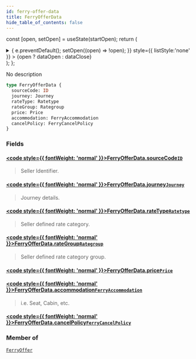 ```yaml
---
id: ferry-offer-data
title: FerryOfferData
hide_table_of_contents: false
---
```






const [open, setOpen] = useState(startOpen);
return (
<details {...(open ? { open: true } : {})} className="details" style={{ border:'none', boxShadow:'none', background:'var(--ifm-background-color)' }}>
<summary
onClick={(e) => {
e.preventDefault();
setOpen((open) => !open);
}}
style={{ listStyle:'none' }} >
{open ? dataOpen : dataClose}
</summary>
{open && children}
</details>
);
};

No description

```graphql
type FerryOfferData {
  sourceCode: ID
  journey: Journey
  rateType: Ratetype
  rateGroup: Rategroup
  price: Price
  accommodation: FerryAccommodation
  cancelPolicy: FerryCancelPolicy
}
```

### Fields

#### [<code style={{ fontWeight: 'normal' }}>FerryOfferData.<b>sourceCode</b></code>](#)<Bullet />[`ID`](/api/scalars/id) <Badge class="badge badge--secondary" text="scalar"/>

> Seller Identifier.

#### [<code style={{ fontWeight: 'normal' }}>FerryOfferData.<b>journey</b></code>](#)<Bullet />[`Journey`](/api/objects/journey) <Badge class="badge badge--secondary" text="object"/>

> Journey details.

#### [<code style={{ fontWeight: 'normal' }}>FerryOfferData.<b>rateType</b></code>](#)<Bullet />[`Ratetype`](/api/objects/ratetype) <Badge class="badge badge--secondary" text="object"/>

> Seller defined rate category.

#### [<code style={{ fontWeight: 'normal' }}>FerryOfferData.<b>rateGroup</b></code>](#)<Bullet />[`Rategroup`](/api/objects/rategroup) <Badge class="badge badge--secondary" text="object"/>

> Seller defined rate category group.

#### [<code style={{ fontWeight: 'normal' }}>FerryOfferData.<b>price</b></code>](#)<Bullet />[`Price`](/api/objects/price) <Badge class="badge badge--secondary" text="object"/>

>

#### [<code style={{ fontWeight: 'normal' }}>FerryOfferData.<b>accommodation</b></code>](#)<Bullet />[`FerryAccommodation`](/api/objects/ferry-accommodation) <Badge class="badge badge--secondary" text="object"/>

> i.e. Seat, Cabin, etc.

#### [<code style={{ fontWeight: 'normal' }}>FerryOfferData.<b>cancelPolicy</b></code>](#)<Bullet />[`FerryCancelPolicy`](/api/objects/ferry-cancel-policy) <Badge class="badge badge--secondary" text="object"/>

>

### Member of

[`FerryOffer`](/api/objects/ferry-offer) <Badge class="badge badge--secondary" text="object"/>
